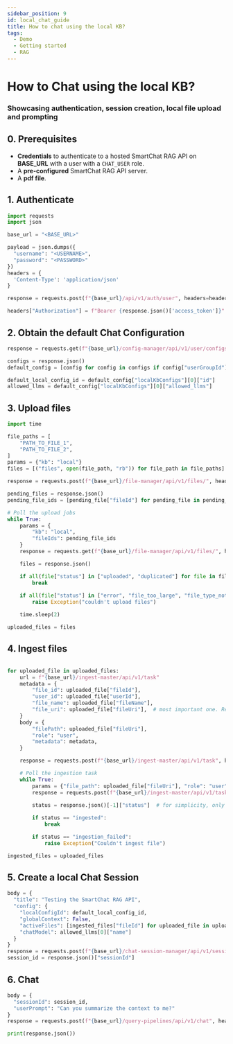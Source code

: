 ```yaml
---
sidebar_position: 9
id: local_chat_guide
title: How to chat using the local KB?
tags:
  - Demo
  - Getting started
  - RAG
---
```


# How to Chat using the local KB?
### Showcasing authentication, session creation, local file upload and prompting

## 0. Prerequisites

* **Credentials** to authenticate to a hosted SmartChat RAG API on **BASE_URL** with a user with a `CHAT_USER` role.
* A **pre-configured** SmartChat RAG API server.
* A **pdf file**.

## 1. Authenticate
```py showLineNumbers
import requests
import json

base_url = "<BASE_URL>"

payload = json.dumps({
  "username": "<USERNAME>",
  "password": "<PASSWORD>"
})
headers = {
  'Content-Type': 'application/json'
}

response = requests.post(f"{base_url}/api/v1/auth/user", headers=headers, data=payload)

headers["Authorization"] = f"Bearer {response.json()['access_token']}"
```

## 2. Obtain the default Chat Configuration
```py showLineNumbers
response = requests.get(f"{base_url}/config-manager/api/v1/user/configs", headers=headers )

configs = response.json()
default_config = [config for config in configs if config["userGroupId"] == "default"][0]

default_local_config_id = default_config["localKbConfigs"][0]["id"]
allowed_llms = default_config["localKbConfigs"][0]["allowed_llms"]
```

## 3. Upload files
```py showLineNumbers
import time

file_paths = [
    "PATH_TO_FILE_1",
    "PATH_TO_FILE_2",
]
params = {"kb": "local"}
files = [("files", open(file_path, "rb")) for file_path in file_paths]

response = requests.post(f"{base_url}/file-manager/api/v1/files/", headers=headers, params=params, files=files)

pending_files = response.json()
pending_file_ids = [pending_file["fileId"] for pending_file in pending_files]

# Poll the upload jobs
while True:
    params = {
        "kb": "local",
        "fileIds": pending_file_ids
    }
    response = requests.get(f"{base_url}/file-manager/api/v1/files/", headers=headers, params=params)

    files = response.json()

    if all(file["status"] in ["uploaded", "duplicated"] for file in files):
        break
    
    if all(file["status"] in ["error", "file_too_large", "file_type_not_supported"] for file in files):
        raise Exception("couldn't upload files")

    time.sleep(2)

uploaded_files = files
```

## 4. Ingest files
```py showLineNumbers

for uploaded_file in uploaded_files:
    url = f"{base_url}/ingest-master/api/v1/task"
    metadata = {
        "file_id": uploaded_file["fileId"],
        "user_id": uploaded_file["userId"],
        "file_name": uploaded_file["fileName"],
        "file_uri": uploaded_file["fileUri"],  # most important one. Retrieval doesn't work properly without it.
    }
    body = {
        "filePath": uploaded_file["fileUri"],
        "role": "user",
        "metadata": metadata,
    }

    response = requests.post(f"{base_url}/ingest-master/api/v1/task", headers=headers, json=body)

    # Poll the ingestion task
    while True:
        params = {"file_path": uploaded_file["fileUri"], "role": "user"}
        response = requests.post(f"{base_url}/ingest-master/api/v1/tasks/file", headers=headers, params=params)

        status = response.json()[-1]["status"]  # for simplicity, only take the latest ingestion task
        
        if status == "ingested":
            break

        if status == "ingestion_failed":
            raise Exception("Couldn't ingest file")

ingested_files = uploaded_files
```


## 5. Create a local Chat Session
```py showLineNumbers
body = {
  "title": "Testing the SmartChat RAG API",
  "config": {
    "localConfigId": default_local_config_id,
    "globalContext": False,
    "activeFiles": [ingested_files["fileId"] for uploaded_file in uploaded_files]  # you can also leave empty. In that case, all files in the local context will be used for retrieval.
    "chatModel": allowed_llms[0]["name"]
  }
}
response = requests.post(f"{base_url}/chat-session-manager/api/v1/sessions/", headers=headers, json=body)
session_id = response.json()["sessionId"]
```

## 6. Chat
```py showLineNumbers
body = {
  "sessionId": session_id,
  "userPrompt": "Can you summarize the context to me?"
}
response = requests.post(f"{base_url}/query-pipelines/api/v1/chat", headers=headers, json=body)

print(response.json())
```